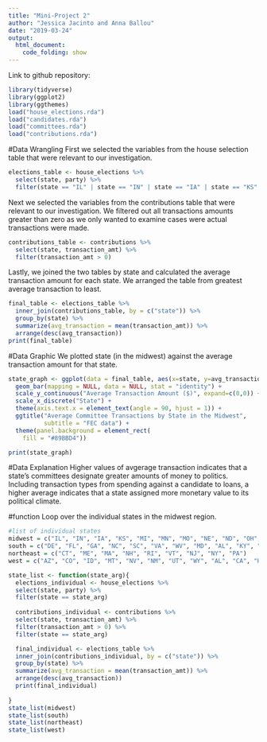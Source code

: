 ```yaml
---
title: "Mini-Project 2"
author: "Jessica Jacinto and Anna Ballou"
date: "2019-03-24"
output: 
  html_document:
    code_folding: show
---
```

Link to github repository: 

```r
library(tidyverse)
library(ggplot2)
library(ggthemes)
load("house_elections.rda")
load("candidates.rda")
load("committees.rda")
load("contributions.rda")
```
#Data Wrangling
First we selected the variables from the house selection table that were relevant to our investigation. 
```r
elections_table <- house_elections %>%
  select(state, party) %>%
  filter(state == "IL" | state == "IN" | state == "IA" | state == "KS" | state == "MI" | state == "MN" | state == "MO" | state == "NE" | state == "ND" | state == "OH" | state == "SD" | state == "WI")
```
Next we selected the variables from the contributions table that were relevant to our investigation. We filtered out all transactions amounts greater than zero as we only wanted to examine cases were actual transactions were made. 
```r
contributions_table <- contributions %>%
  select(state, transaction_amt) %>%
  filter(transaction_amt > 0)
```  
Lastly, we joined the two tables by state and calculated the average transaction amount for each state. We arranged the table from greatest average transaction to least. 
```r
final_table <- elections_table %>%
  inner_join(contributions_table, by = c("state")) %>%
  group_by(state) %>%
  summarize(avg_transaction = mean(transaction_amt)) %>%
  arrange(desc(avg_transaction))
print(final_table)
```

#Data Graphic
We plotted state (in the midwest) against the average transaction amount for that state. 
```r
state_graph <- ggplot(data = final_table, aes(x=state, y=avg_transaction)) +
  geom_bar(mapping = NULL, data = NULL, stat = "identity") +
  scale_y_continuous("Average Transaction Amount ($)", expand=c(0,0)) +
  scale_x_discrete("State") +
  theme(axis.text.x = element_text(angle = 90, hjust = 1)) +
  ggtitle("Average Committee Transactions by State in the Midwest", 
          subtitle = "FEC data") +
  theme(panel.background = element_rect(
    fill = "#89BBD4"))

print(state_graph)
```

#Data Explanation
Higher values of avgerage transaction indicates that a state's committees designate greater amounts of money to politics. Including transaction types from spending against a candidate to loans, a higher average indicates that a state assigned more monetary value to its political climate.

#function
Loop over the individual states in the midwest region. 
```r
#list of individual states 
midwest = c("IL", "IN", "IA", "KS", "MI", "MN", "MO", "NE", "ND", "OH", "SD", "WI")
south = c("DE", "FL", "GA", "NC", "SC", "VA", "WV", "MD", "AL", "KY", "MI", "TN", "AK", "LA", "OK", "TX")
northeast = c("CT", "ME", "MA", "NH", "RI", "VT", "NJ", "NY", "PA")
west = c("AZ", "CO", "ID", "MT", "NV", "NM", "UT", "WY", "AL", "CA", "HI", "OR", "WA")

```

```r

state_list <- function(state_arg){
  elections_individual <- house_elections %>%
  select(state, party) %>%
  filter(state == state_arg)
  
  contributions_individual <- contributions %>%
  select(state, transaction_amt) %>%
  filter(transaction_amt > 0) %>%
  filter(state == state_arg)

  final_individual <- elections_table %>%
  inner_join(contributions_individual, by = c("state")) %>%
  group_by(state) %>%
  summarize(avg_transaction = mean(transaction_amt)) %>%
  arrange(desc(avg_transaction))
  print(final_individual)
  
}
state_list(midwest)
state_list(south)
state_list(northeast)
state_list(west)

``` 






